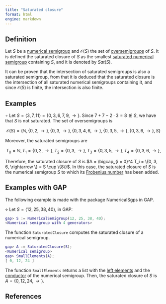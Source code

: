```yaml
---
title: "Saturated closure"
format: html
engine: markdown
---
```


<!-- Definición de Num. Sem. -->

## Definition

Let $S$ be a [numerical semigroup](Numerical-semigroup.qmd) and $\mathcal{O}(S)$ the set of [oversemigroups](Oversemigroup.qmd) of $S$. It is defined the saturated closure of $S$ as the smallest [saturated numerical semigroup](../Families-NS/NS-saturated.qmd) containing $S$, and it is denoted by $Sat(S)$.

It can be proven that the intersection of saturated semigroups is also a saturated semigroup, from that it is deduced that the saturated closure is the intersection of all saturated numerical semigroups containing it, and since $\mathcal{O}(S)$ is finite, the intersection is also finite.

## Examples

$\circ$ Let $S = \langle 3, 7, 11 \rangle = \{0, 3, 6, 7, 9, \rightarrow\}$. Since $7 + 7 - 2\cdot3 = 8 \not \in S$, we have that $S$ is not saturated. The set of oversemigroups is

$$
\mathcal{O}(S) = \{\mathbb{N}, \{0, 2, \rightarrow \}, \{0, 3, \rightarrow \}, \{0, 3, 4, 6, \rightarrow\}, \{0, 3, 5, \rightarrow \}, \{0, 3, 6, \rightarrow \}, S\}
$$

Moreover, the saturated semigroups are

$$
T_0 = \mathbb{N}, T_1 = \{0, 2, \rightarrow \}, T_2 = \{0, 3, \rightarrow \}, T_3 = \{0, 3, 5, \rightarrow \}, T_4 = \{0, 3, 6, \rightarrow \}, 
$$

Therefore, the saturated closure of $S$ is $A = \bigcap_{i = 0}^4 T_i = \{0, 3, 6, \rightarrow \} = S \cup \{8\}$. In this case, the saturated closure of $S$ is the numerical semigroup $S$ to which its [Frobenius number](Frobenius-number.qmd) has been added.

## Examples with GAP

The following example is made with the package NumericalSgps in GAP.

$\diamond$ Let $S = \langle 12, 25, 38, 40 \rangle$, in GAP:

``` gap
gap> S := NumericalSemigroup(12, 25, 38, 40);
<Numerical semigroup with 4 generators>
```

The function `SaturatedClosure` computes the saturated closure of a numerical semigroup.

``` gap
gap> A := SaturatedClosure(S);
<Numerical semigroup>
gap> SmallElements(A);
[ 0, 12, 24 ]
```

The function `SmallElements` returns a list with the [left elements](Left-elements.qmd) and the [conductor](Conductor.qmd) of the numerical semigroup. Then, the saturated closure of $S$ is $A = \{0, 12, 24, \rightarrow \}$.

## References

